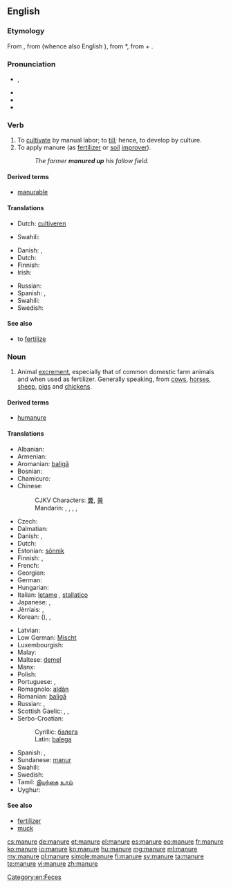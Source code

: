 ==English==

===Etymology===
From {{etyl|enm|en}} {{term|manuren||to manure|lang=enm}}, from {{etyl|fro|en}} {{term|manovrer|lang=fro}} (whence also English {{term|maneuver}}), from {{etyl|VL.}} *{{term||manuoperare|work by hand}}, from {{etyl|la|en}} {{term|manus|manu||by hand|lang=la}} + {{term|operari||to work|lang=la}}.

===Pronunciation===
* {{a|GenAm}} {{IPA|/məˈn(j)ur/}}, {{X-SAMPA|/m@"n(j)ur/}}
* {{audio|En-us-manure.ogg|Audio (US)}}
* {{hyphenation|ma|nure}}
* {{rhymes|uːr}}

===Verb===
{{en-verb|manur|es}}

# To [[cultivate]] by manual labor; to [[till]]; hence, to develop by culture.
# To apply manure (as [[fertilizer]] or [[soil]] [[improver]]).
#: ''The farmer '''manured up''' his fallow field.''

====Derived terms====
* [[manurable]]

====Translations====
{{trans-top|to cultivate by manual labor}}
* Dutch: [[cultiveren]]
{{trans-mid}}
* Swahili: {{t+|sw|mboleya|xs=Swahili}}
{{trans-bottom}}

{{trans-top|to apply manure}}
* Danish: {{t-|da|gøde}}, {{t-|da|gødske}}
* Dutch: {{t+|nl|bemesten}}
* Finnish: {{t+|fi|levittää}} {{t+|fi|lanta|alt=lantaa}}
* Irish: {{t-|ga|leasaigh}}
{{trans-mid}}
* Russian: {{t+|ru|удобрять}}
* Spanish: {{t+|es|abonar}}, {{t+|es|estercolar}}
* Swahili: {{t+|sw|mboleya|xs=Swahili}}
* Swedish: {{t-|sv|gödsla}}
{{trans-bottom}}

====See also====
* to [[fertilize]]

===Noun===
{{en-noun|s|-}}

# Animal [[excrement]], especially that of common domestic farm animals and when used as fertilizer. Generally speaking, from [[cow]]s, [[horse]]s, [[sheep]], [[pig]]s and [[chicken]]s.

====Derived terms====
* [[humanure]]

====Translations====
{{trans-top|excrement}}
* Albanian: {{t+|sq|bajgë|xs=Albanian}}
* Armenian: {{t-|hy|գոմաղբ|tr=gomaġb}}
* Aromanian: [[baligã]]
* Bosnian: {{t-|bs|balega|f}}
* Chamicuro: {{tø|ccc|tuki}}
* Chinese:
*: CJKV Characters: [[糞]], [[粪]]
*: Mandarin: {{t|zh|肥料|tr=féiliào|sc=Hani}}, {{t|zh|糞肥|sc=Hani}}, {{t|zh|粪肥|tr=fènféi|sc=Hani}}, {{t|zh|糞|sc=Hani}}, {{t|zh|粪|tr=fèn|sc=Hani}}
* Czech: {{t-|cs|hnůj|m}}
* Dalmatian: {{tø|dlm|lotum|m}}
* Danish: {{t-|da|møg}}, {{t-|da|gødning|c}}
* Dutch: {{t+|nl|mest|m}}
* Estonian: [[sõnnik]]
* Finnish: {{t+|fi|lanta}}, {{t+|fi|sonta}}
* French: {{t+|fr|fumier|m}}
* Georgian: {{t-|ka|ნეხვი|tr=nexvi|sc=Geor|xs=Georgian}}
* German: {{t+|de|Mist|m}}
* Hungarian: {{t+|hu|trágya}}
* Italian: [[letame]] {{m}}, [[stallatico]] {{m}}
* Japanese: {{t+|ja|肥|tr=こえ, koe|sc=Jpan}}, {{t+|ja|肥料|tr=ひりょう, hiryō|sc=Jpan}}
* Jèrriais: {{tø|roa-jer|conré|m}}, {{tø|roa-jer|feunmyi|m}}
* Korean: {{t+|ko|비료|tr=biryo|sc=Kore}} ({{t+|ko|肥料|sc=Kore}}), {{t+|ko|똥|tr=ttong|sc=Kore}}, {{t+|ko|똥거름|tr=ttong-georeum|sc=Kore}}
{{trans-mid}}
* Latvian: {{t-|lv|mēsli|m|p}}
* Low German: [[Mischt]] {{m}}
* Luxembourgish: {{t-|lb|Mëscht|f}}
* Malay: {{t-|ms|baja}}
* Maltese: [[demel]] {{m}}
* Manx: {{t-|gv|eoylley|xs=Manx}}
* Polish: {{t+|pl|nawóz|m}}
* Portuguese: {{t+|pt|estrume|m}}, {{t+|pt|esterco|m}}
* Romagnolo: [[aldàn]] {{m}}
* Romanian: [[baligă]] {{f}}
* Russian: {{t+|ru|навоз|m|tr=navóz}}, {{t+|ru|удобрение|n|tr=udobrénije}}
* Scottish Gaelic: {{t-|gd|buachar|m|xs=Scottish Gaelic}}, {{t-|gd|leasachadh|m|xs=Scottish Gaelic}}, {{t-|gd|todhar|m}}
* Serbo-Croatian:
*: Cyrillic: [[балега]] {{f}}
*: Latin: [[balega]] {{f}}
* Spanish: {{t+|es|abono|m}}, {{t-|es|estiércol|m}}
* Sundanese: [[manur]]
* Swahili: {{t+|sw|mboleya|xs=Swahili}}
* Swedish: {{t+|sv|gödsel}}
* Tamil: [[இயற்கை]] [[உரம்]]
* Uyghur: {{ug-Arab|[[چىلە]]}}
{{trans-bottom}}

====See also====
* [[fertilizer]]
* [[muck]]

[[Category:en:Feces]]

[[cs:manure]]
[[de:manure]]
[[et:manure]]
[[el:manure]]
[[es:manure]]
[[eo:manure]]
[[fr:manure]]
[[ko:manure]]
[[io:manure]]
[[kn:manure]]
[[hu:manure]]
[[mg:manure]]
[[ml:manure]]
[[my:manure]]
[[pl:manure]]
[[simple:manure]]
[[fi:manure]]
[[sv:manure]]
[[ta:manure]]
[[te:manure]]
[[vi:manure]]
[[zh:manure]]